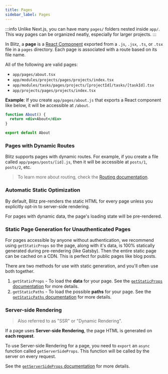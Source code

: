 ```yaml
---
title: Pages
sidebar_label: Pages
---
```


:::info
Unlike Next.js, you can have many `pages/` folders nested inside `app/`. This way pages can be organized neatly, especially for larger projects.
:::

In Blitz, a **page** is a [React Component](https://reactjs.org/docs/components-and-props.html) exported from a `.js`, `.jsx`, `.ts`, or `.tsx` file in a `pages` directory. Each page is associated with a route based on its file name.

All of the following are valid pages:

- `app/pages/about.tsx`
- `app/modules/projects/pages/projects/index.tsx`
- `app/modules/tasks/pages/projects/[projectId]/tasks/[taskId].tsx`
- `app/projects/pages/projects/index.tsx`

**Example**: If you create `app/pages/about.js` that exports a React component like below, it will be accessible at `/about`.

```jsx
function About() {
  return <div>About</div>
}

export default About
```

### Pages with Dynamic Routes

Blitz supports pages with dynamic routes. For example, if you create a file called `app/pages/posts/[id].js`, then it will be accessible at `posts/1`, `posts/2`, etc.

> To learn more about routing, check the [Routing documentation](./routing).

### Automatic Static Optimization

By default, Blitz pre-renders the static HTML for every page unless you explicitly opt-in to server-side rendering.

For pages with dynamic data, the page's loading state will be pre-rendered.

### Static Page Generation for Unauthenticated Pages

For pages accessible by anyone without authentication, we recommend using `getStaticProps` so the page, along with it's data, is 100% statically generated during pre-rendering (like Gatsby). Then the entire static page can be cached on a CDN. This is perfect for public pages like blog posts.

There are two methods for use with static generation, and you'll often use both together.

1. `getStaticProps` - To load the **data** for your page. See the [`getStaticProps` documentation](./get-static-props) for more details.
2. `getStaticPaths` - To load the possible **paths** for your page. See the [`getStaticPaths` documentation](./get-static-paths) for more details.

### Server-side Rendering

> Also referred to as "SSR" or "Dynamic Rendering".

If a page uses **Server-side Rendering**, the page HTML is generated on **each request**.

To use Server-side Rendering for a page, you need to `export` an `async` function called `getServerSideProps`. This function will be called by the server on every request.

See the [`getServerSideProps` documentation](./get-server-side-props) for more details.
